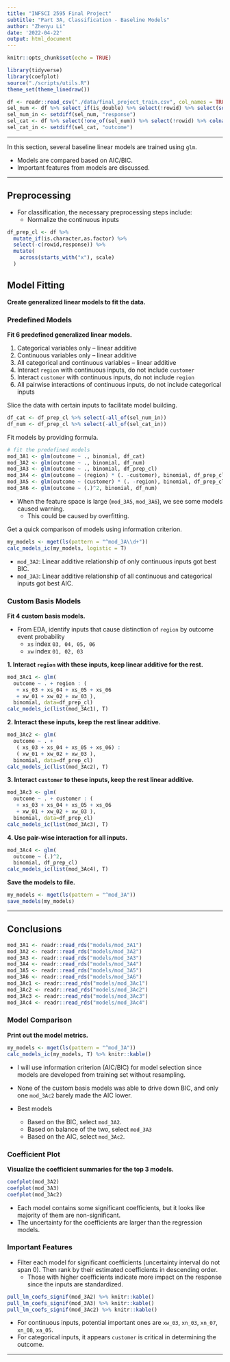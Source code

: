```yaml
---
title: "INFSCI 2595 Final Project"
subtitle: "Part 3A, Classification - Baseline Models"
author: "Zhenyu Li"
date: '2022-04-22'
output: html_document
---
```


```r
knitr::opts_chunk$set(echo = TRUE)
```

```r
library(tidyverse)
library(coefplot)
source("./scripts/utils.R")
theme_set(theme_linedraw())
```

```r
df <- readr::read_csv("./data/final_project_train.csv", col_names = TRUE)
sel_num <- df %>% select_if(is_double) %>% select(!rowid) %>% select(sort(names(.))) %>% colnames()
sel_num_in <- setdiff(sel_num, "response")
sel_cat <- df %>% select(!one_of(sel_num)) %>% select(!rowid) %>% colnames()
sel_cat_in <- setdiff(sel_cat, "outcome")
```

----

In this section, several baseline linear models are trained using `glm`.  

- Models are compared based on AIC/BIC.  
- Important features from models are discussed.  

----

## Preprocessing

- For classification, the necessary preprocessing steps include:   
  - Normalize the continuous inputs  

```r
df_prep_cl <- df %>%
  mutate_if(is.character,as.factor) %>%
  select(-c(rowid,response)) %>%
  mutate(
    across(starts_with("x"), scale)
  )
```


## Model Fitting

**Create generalized linear models to fit the data.** 

### Predefined Models

**Fit 6 predefined generalized linear models.**

1. Categorical variables only – linear additive  
2. Continuous variables only – linear additive  
3. All categorical and continuous variables – linear additive  
4. Interact `region` with continuous inputs, do not include `customer`  
5. Interact `customer` with continuous inputs, do not include `region`  
6. All pairwise interactions of continuous inputs, do not include categorical inputs  

Slice the data with certain inputs to facilitate model building.  

```r
df_cat <- df_prep_cl %>% select(-all_of(sel_num_in))
df_num <- df_prep_cl %>% select(-all_of(sel_cat_in))
```

Fit models by providing formula.  

```r
# fit the predefined models
mod_3A1 <- glm(outcome ~ ., binomial, df_cat)
mod_3A2 <- glm(outcome ~ ., binomial, df_num)
mod_3A3 <- glm(outcome ~ ., binomial, df_prep_cl)
mod_3A4 <- glm(outcome ~ (region) * (. -customer), binomial, df_prep_cl)
mod_3A5 <- glm(outcome ~ (customer) * (. -region), binomial, df_prep_cl)
mod_3A6 <- glm(outcome ~ (.)^2, binomial, df_num)
```

- When the feature space is large (`mod_3A5`, `mod_3A6`), we see some models caused warning.  
  - This could be caused by overfitting.  

Get a quick comparison of models using information criterion.  

```r
my_models <- mget(ls(pattern = "^mod_3A\\d+"))
calc_models_ic(my_models, logistic = T)
```

- `mod_3A2`: Linear additive relationship of only continuous inputs got best BIC.  
- `mod_3A3`: Linear additive relationship of all continuous and categorical inputs got best AIC.  

### Custom Basis Models

**Fit 4 custom basis models.**

- From EDA, identify inputs that cause distinction of `region` by outcome event probability
  - `xs` index `03, 04, 05, 06`
  - `xw` index `01, 02, 03`

**1. Interact `region` with these inputs, keep linear additive for the rest.** 

```r
mod_3Ac1 <- glm(
  outcome ~ . + region : (
   + xs_03 + xs_04 + xs_05 + xs_06
   + xw_01 + xw_02 + xw_03 ),
  binomial, data=df_prep_cl)
calc_models_ic(list(mod_3Ac1), T)
```

**2. Interact these inputs, keep the rest linear additive. **

```r
mod_3Ac2 <- glm(
  outcome ~ . +
   ( xs_03 + xs_04 + xs_05 + xs_06) :
   ( xw_01 + xw_02 + xw_03 ),
  binomial, data=df_prep_cl)
calc_models_ic(list(mod_3Ac2), T)
```

**3. Interact `customer` to these inputs, keep the rest linear additive. **  

```r
mod_3Ac3 <- glm(
  outcome ~ . + customer : (
   + xs_03 + xs_04 + xs_05 + xs_06
   + xw_01 + xw_02 + xw_03 ),
  binomial, data=df_prep_cl)
calc_models_ic(list(mod_3Ac3), T)
```

**4. Use pair-wise interaction for all inputs.**  

```r
mod_3Ac4 <- glm(
  outcome ~ (.)^2,
  binomial, df_prep_cl)
calc_models_ic(list(mod_3Ac4), T)
```

**Save the models to file.**  

```r
my_models <- mget(ls(pattern = "^mod_3A"))
save_models(my_models)
```

----

## Conclusions

```r
mod_3A1 <- readr::read_rds("models/mod_3A1")
mod_3A2 <- readr::read_rds("models/mod_3A2")
mod_3A3 <- readr::read_rds("models/mod_3A3")
mod_3A4 <- readr::read_rds("models/mod_3A4")
mod_3A5 <- readr::read_rds("models/mod_3A5")
mod_3A6 <- readr::read_rds("models/mod_3A6")
mod_3Ac1 <- readr::read_rds("models/mod_3Ac1")
mod_3Ac2 <- readr::read_rds("models/mod_3Ac2")
mod_3Ac3 <- readr::read_rds("models/mod_3Ac3")
mod_3Ac4 <- readr::read_rds("models/mod_3Ac4")
```

### Model Comparison

**Print out the model metrics.**  

```r
my_models <- mget(ls(pattern = "^mod_3A"))
calc_models_ic(my_models, T) %>% knitr::kable()
```

- I will use information criterion (AIC/BIC) for model selection since models are developed from training set without resampling.  
- None of the custom basis models was able to drive down BIC, and only one `mod_3Ac2` barely made the AIC lower.  

- Best models
  - Based on the BIC, select `mod_3A2`.
  - Based on balance of the two, select `mod_3A3`
  - Based on the AIC, select `mod_3Ac2`.  

### Coefficient Plot

**Visualize the coefficient summaries for the top 3 models.**  

```r
coefplot(mod_3A2)
coefplot(mod_3A3)
coefplot(mod_3Ac2)
```

- Each model contains some significant coefficients, but it looks like majority of them are non-significant.
- The uncertainty for the coefficients are larger than the regression models.  


### Important Features

- Filter each model for significant coefficients (uncertainty interval do not span 0). Then rank by their estimated coefficients in descending order.  
  - Those with higher coefficients indicate more impact on the response since the inputs are standardized.  

```r
pull_lm_coefs_signif(mod_3A2) %>% knitr::kable()
pull_lm_coefs_signif(mod_3A3) %>% knitr::kable()
pull_lm_coefs_signif(mod_3Ac2) %>% knitr::kable()
```

- For continuous inputs, potential important ones are `xw_03`, `xn_03`, `xn_07`, `xn_08`, `xa_05`.  
- For categorical inputs, it appears `customer` is critical in determining the outcome.  

----
